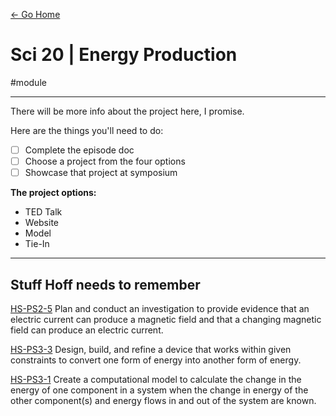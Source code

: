 [← Go Home](/)

# Sci 20 | Energy Production

#module

---

There will be more info about the project here, I promise.

Here are the things you'll need to do:
- [ ] Complete the episode doc
- [ ] Choose a project from the four options
- [ ] Showcase that project at symposium

**The project options:**
- TED Talk
- Website
- Model
- Tie-In

---

Stuff Hoff needs to remember
---

[HS-PS2-5](https://www.nextgenscience.org/sites/default/files/HS-PS2-5_Evidence%20Statements%20Jan%202015.pdf) Plan and conduct an investigation to provide evidence that an electric current can produce a magnetic field and that a changing magnetic field can produce an electric current.

[HS-PS3-3](https://www.nextgenscience.org/sites/default/files/evidence_statement/black_white/HS-PS3-3%20Evidence%20Statements%20June%202015%20asterisks.pdf) Design, build, and refine a device that works within given constraints to convert one form of energy into another form of energy.

[HS-PS3-1](https://www.nextgenscience.org/sites/default/files/evidence_statement/black_white/HS-PS3-1%20Evidence%20Statements%20June%202015%20asterisks.pdf) Create a computational model to calculate the change in the energy of one component in a system when the change in energy of the other component(s) and energy flows in and out of the system are known.